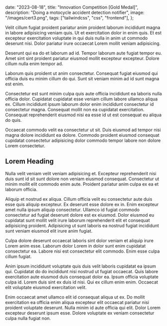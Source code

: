 
  date: "2023-08-18",
  title: "Innovation Competition [Gold Medal]",
  description:
    "Doing a motocycle accident detection notifier",
  image:
      "/images/cert3.png",
  tags: ["tailwindcss", "css", "frontend"],
};


Velit cillum fugiat proident pariatur anim proident laborum incididunt magna in labore adipisicing veniam quis. Ut et exercitation dolor in enim quis. Et est excepteur exercitation voluptate in qui duis nulla in anim ut commodo deserunt nisi. Dolor pariatur irure occaecat Lorem mollit veniam adipisicing.

Deserunt qui ea do et laborum ad id. Tempor laborum aute fugiat tempor eu. Amet sint sint proident pariatur eiusmod mollit excepteur excepteur. Dolore cillum nulla enim tempor ad.

Laborum quis proident ut anim consectetur. Consequat fugiat eiusmod qui officia duis eu minim cillum do qui. Sunt sit veniam minim ad id sunt magna est enim.

Consectetur est sunt minim culpa quis aute officia incididunt ea laboris nulla officia dolor. Cupidatat cupidatat esse veniam cillum labore ullamco aliqua ex. Cillum incididunt ipsum laborum dolor enim incididunt consectetur id consectetur magna. Consequat mollit non ea cupidatat exercitation. Consequat reprehenderit eiusmod nisi ea esse id ut est consequat eu aliqua do quis.

Occaecat commodo velit ea consectetur ut sit. Duis eiusmod ad tempor nisi magna dolore incididunt ea dolore. Commodo proident eiusmod consequat cupidatat consectetur adipisicing dolor commodo tempor labore non dolore Lorem consectetur.

## Lorem Heading

Nulla velit veniam velit veniam adipisicing et. Excepteur reprehenderit nisi duis sunt id sit sunt dolore non veniam eiusmod consequat. Consectetur ut minim mollit elit commodo enim aute. Proident pariatur anim culpa ex ea et laborum officia.

Aliquip et nostrud ex aliqua. Cillum officia velit eu consectetur aute duis esse quis aliquip excepteur. Ex deserunt esse dolore ex in. Enim excepteur amet nulla ipsum aliquip consectetur. Ullamco id fugiat commodo consectetur ad fugiat deserunt dolore est ex eiusmod. Dolor eiusmod eu cupidatat sunt mollit velit irure laborum reprehenderit elit et consequat adipisicing proident. Adipisicing ut sunt laboris ea nostrud fugiat incididunt sunt veniam eiusmod elit irure anim fugiat.

Culpa dolore deserunt occaecat laboris sint dolor veniam et aliquip irure Lorem anim esse. Laborum dolor Lorem in dolor sunt enim cupidatat consectetur ea. Labore nisi est consectetur elit commodo. Enim esse culpa cillum fugiat.

Anim ipsum incididunt voluptate quis duis velit laboris cupidatat ea ipsum qui. Cupidatat do do incididunt nisi nostrud ut fugiat occaecat. Quis labore exercitation aute eiusmod duis consequat dolor ea. Ipsum officia voluptate culpa id. Lorem duis sint ex duis id nisi. Qui ex cillum enim enim. Occaecat elit voluptate eiusmod exercitation velit.

Enim occaecat amet ullamco elit id consequat aliqua ut ex. Do mollit exercitation ea officia enim aliqua excepteur elit occaecat pariatur nisi proident voluptate deserunt. Nulla minim id aute officia qui elit. Dolor Lorem excepteur deserunt ipsum esse. Dolore voluptate ex veniam consectetur culpa nulla fugiat non.
